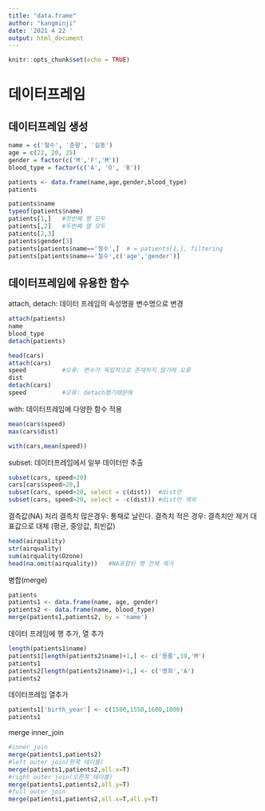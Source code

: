 ---
title: "data.frame"
author: "kangminji"
date: '2021 4 22 '
output: html_document
---

```{r setup, include=FALSE}
knitr::opts_chunk$set(echo = TRUE)
```

# 데이터프레임
## 데이터프레임 생성
```{r}
name = c('철수', '춘향', '길동')
age = c(22, 20, 25)
gender = factor(c('M','F','M'))
blood_type = factor(c('A', 'O', 'B'))

patients <- data.frame(name,age,gender,blood_type)
patients
```

```{r}
patients$name
typeof(patients$name)
patients[1,]   #첫번째 행 모두
patients[,2]   #두번째 열 모두
patients[2,3]
patients$gender[3]   
patients[patients$name=='철수',]  # = patients[1,], filtering
patients[patients$name=='철수',c('age','gender')]
```
## 데이터프레임에 유용한 함수 
attach, detach: 데이터 프레임의 속성명을 변수명으로 변경
```{r}
attach(patients)
name
blood_type
detach(patients)

```

```{r}
head(cars)
attach(cars)
speed          #오류: 변수가 독립적으로 존재하지 않기에 오류
dist
detach(cars)
speed          #오류: detach했기때문에
```
with: 데이터프레임에 다양한 함수 적용
```{r}
mean(cars$speed)
max(cars$dist)

with(cars,mean(speed))
```
subset: 데이터프레임에서 일부 데이터만 추출
```{r}
subset(cars, speed>20)
cars[cars$speed>20,]
subset(cars, speed>20, select = c(dist))  #dist만
subset(cars, speed>20, select = -c(dist)) #dist만 제외
```

결측값(NA) 처리
  결측치 많은경우: 통채로 날린다.
  결측치 적은 경우: 결측치만 제거
  대표값으로 대체 (평균, 중앙값, 최빈값)
```{r}
head(airquality)
str(airquality)
sum(airquality$Ozone)
head(na.omit(airquality))   #NA포함된 행 전체 제거

```

병합(merge)
```{r}
patients
patients1 <- data.frame(name, age, gender)
patients2 <- data.frame(name, blood_type)
merge(patients1,patients2, by = 'name')
```

데이터 프레임에 행 추가, 열 추가
```{r}
length(patients1$name)
patients1[length(patients2$name)+1,] <- c('몽룡',19,'M')
patients1
patients2[length(patients2$name)+1,] <- c('영희','A')
patients2
```

데이터프레임 열추가
```{r}
patients1['birth_year'] <- c(1500,1550,1600,1800)
patients1

```
merge
inner_join
```{r}
#inner_join
merge(patients1,patients2)
#left outer join(왼쪽 테이블)
merge(patients1,patients2,all.x=T)  
#right outer join(오른쪽 테이블)
merge(patients1,patients2,all.y=T)  
#full outer join
merge(patients1,patients2,all.x=T,all.y=T)  
```


